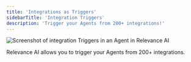 ```yaml
---
title: 'Integrations as Triggers'
sidebarTitle: 'Integration Triggers'
description: 'Trigger your Agents from 200+ integrations!'
---
```


![Screenshot of integration Triggers in an Agent in Relevance AI](/images/integration-triggers.png)

Relevance AI allows you to trigger your Agents from 200+ integrations. 